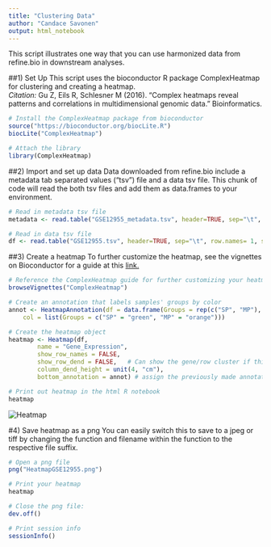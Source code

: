 ```yaml
---
title: "Clustering Data"
author: "Candace Savonen"
output: html_notebook
---
```


This script illustrates one way that you can use harmonized data from refine.bio in downstream analyses.

##1) Set Up
This script uses the bioconductor R package ComplexHeatmap for clustering and creating a heatmap.
<br/> <i> Citation:</i> Gu Z, Eils R, Schlesner M (2016). “Complex heatmaps reveal patterns and correlations in multidimensional genomic data.” Bioinformatics. 
```r

# Install the ComplexHeatmap package from bioconductor
source("https://bioconductor.org/biocLite.R")
biocLite("ComplexHeatmap")

# Attach the library
library(ComplexHeatmap)

```

##2) Import and set up data
Data downloaded from refine.bio include a metadata tab separated values ("tsv") file and a data tsv file. This chunk of code will read the both tsv files and add them as data.frames to your environment. 
```r
# Read in metadata tsv file
metadata <- read.table("GSE12955_metadata.tsv", header=TRUE, sep="\t", stringsAsFactors = FALSE)

# Read in data tsv file
df <- read.table("GSE12955.tsv", header=TRUE, sep="\t", row.names= 1, stringsAsFactors = FALSE)

```

##3) Create a heatmap
To further customize the heatmap, see the vignettes on Bioconductor for a guide at this
<a href="https://bioconductor.org/packages/devel/bioc/vignettes/ComplexHeatmap/inst/doc/s1.introduction.html"> link. </a>

```r
# Reference the ComplexHeatmap guide for further customizing your heatmap
browseVignettes("ComplexHeatmap")

# Create an annotation that labels samples' groups by color
annot <- HeatmapAnnotation(df = data.frame(Groups = rep(c("SP", "MP"), each = 2)),
    col = list(Groups = c("SP" = "green", "MP" = "orange")))

# Create the heatmap object
heatmap <- Heatmap(df, 
        name = "Gene_Expression",
        show_row_names = FALSE,
        show_row_dend = FALSE,   # Can show the gene/row cluster if this is changed to TRUE
        column_dend_height = unit(4, "cm"),
        bottom_annotation = annot) # assign the previously made annotation object

# Print out heatmap in the html R notebook 
heatmap
```
<img src="HeatmapGSE12955.png" alt = "Heatmap">

#4) Save heatmap as a png
You can easily switch this to save to a jpeg or tiff by changing the function and filename within the function to the respective file suffix.
```r
# Open a png file
png("HeatmapGSE12955.png")

# Print your heatmap
heatmap

# Close the png file:
dev.off()

# Print session info
sessionInfo()

```











